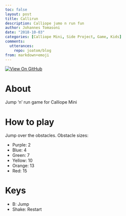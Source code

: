 ```yaml
---
toc: false
layout: post
title: Callirun
description: Calliope jumo n run fun
author: Johannes Tomasoni
date: "2018-10-03"
categories: [Calliope Mini, Side Project, Game, Kids]
comments:
  utterances:
    repo: joatom/blog
from: markdown+emoji
---
```

<a href="https://github.com/joatom/callirun">
<img class="notebook-badge-image" src="../../../assets/github.svg" alt="View On GitHub"></a>

# About
Jump 'n' run game for Calliope Mini

# How to play
Jump over the obstacles.
Obstacle sizes:

- Purple: 2
- Blue: 4
- Green: 7
- Yellow: 10
- Orange: 13
- Red: 15

# Keys
- B: Jump
- Shake: Restart